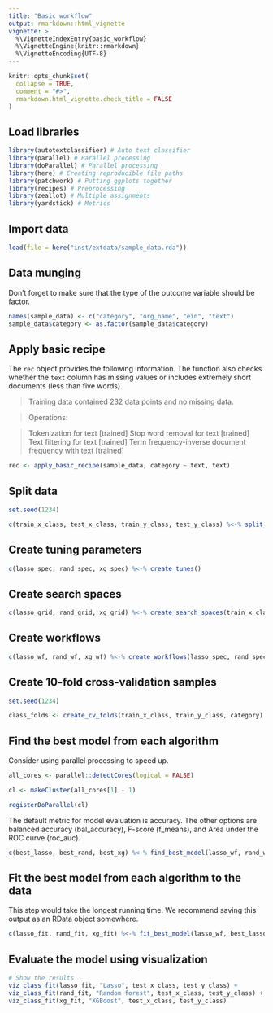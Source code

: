 ```yaml
---
title: "Basic workflow"
output: rmarkdown::html_vignette
vignette: >
  %\VignetteIndexEntry{basic_workflow}
  %\VignetteEngine{knitr::rmarkdown}
  %\VignetteEncoding{UTF-8}
---
```


```r
knitr::opts_chunk$set(
  collapse = TRUE,
  comment = "#>",
  rmarkdown.html_vignette.check_title = FALSE
)
```

## Load libraries 

```r
library(autotextclassifier) # Auto text classifier 
library(parallel) # Parallel processing 
library(doParallel) # Parallel processing 
library(here) # Creating reproducible file paths 
library(patchwork) # Putting ggplots together
library(recipes) # Preprocessing 
library(zeallot) # Multiple assignments 
library(yardstick) # Metrics  
```

## Import data 

```r
load(file = here("inst/extdata/sample_data.rda"))
```

## Data munging 

Don't forget to make sure that the type of the outcome variable should be factor.

```r
names(sample_data) <- c("category", "org_name", "ein", "text")
sample_data$category <- as.factor(sample_data$category)
```

## Apply basic recipe 

The `rec` object provides the following information. The function also checks whether the `text` column has missing values or includes extremely short documents (less than five words).

> Training data contained 232 data points and no missing data.

> Operations:

> Tokenization for text [trained]
Stop word removal for text [trained]
Text filtering for text [trained]
Term frequency-inverse document frequency with text [trained]

```r
rec <- apply_basic_recipe(sample_data, category ~ text, text)
```

## Split data 

```r
set.seed(1234)

c(train_x_class, test_x_class, train_y_class, test_y_class) %<-% split_using_srs(data = sample_data, category = category, rec = rec)
```

## Create tuning parameters 

```r
c(lasso_spec, rand_spec, xg_spec) %<-% create_tunes()
```

## Create search spaces 

```r
c(lasso_grid, rand_grid, xg_grid) %<-% create_search_spaces(train_x_class, category, lasso_spec, rand_spec, xg_spec)
```

## Create workflows 

```r
c(lasso_wf, rand_wf, xg_wf) %<-% create_workflows(lasso_spec, rand_spec, xg_spec, category)
```

## Create 10-fold cross-validation samples 

```r
set.seed(1234)

class_folds <- create_cv_folds(train_x_class, train_y_class, category)
```

## Find the best model from each algorithm

Consider using parallel processing to speed up.

```r
all_cores <- parallel::detectCores(logical = FALSE)

cl <- makeCluster(all_cores[1] - 1)

registerDoParallel(cl)
```

The default metric for model evaluation is accuracy. The other options are balanced accuracy (bal_accuracy), F-score (f_means), and Area under the ROC curve (roc_auc).

```r
c(best_lasso, best_rand, best_xg) %<-% find_best_model(lasso_wf, rand_wf, xg_wf, class_folds, lasso_grid, rand_grid, xg_grid, metric_choice = "accuracy")
```

## Fit the best model from each algorithm to the data 

This step would take the longest running time. We recommend saving this output as an RData object somewhere.

```r
c(lasso_fit, rand_fit, xg_fit) %<-% fit_best_model(lasso_wf, best_lasso, rand_wf, best_rand, xg_wf, best_xg, train_x_class, train_y_class, category)
```

## Evaluate the model using visualization

```r
# Show the results 
viz_class_fit(lasso_fit, "Lasso", test_x_class, test_y_class) + 
viz_class_fit(rand_fit, "Random forest", test_x_class, test_y_class) +
viz_class_fit(xg_fit, "XGBoost", test_x_class, test_y_class)
```
